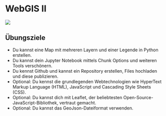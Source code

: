 # WebGIS II

![](figures/web_map_leaflet_1.PNG)

:::{.callout-note}
## Übungsziele
- Du kannst eine Map mit mehreren Layern und einer Legende in Python erstellen.
- Du kannst dein Jupyter Notebook mittels Chunk Options und weiteren Tools verschönern.
- Du kennst Github und kannst ein Repository erstellen, Files hochladen und diese publizieren.
- Optional: Du kennst die grundlegenden Webtechnologien wie HyperText Markup Language (HTML), JavaScript und Cascading Style Sheets (CSS).
- Optional: Du kannst dich mit Leaflet, der beliebtesten Open-Source-JavaScript-Bibliothek, vertraut gemacht.
- Optional: Du kannst das GeoJson-Dateiformat verwenden.
:::